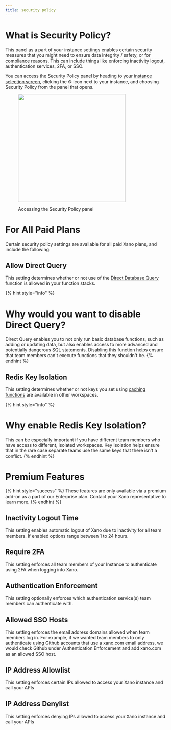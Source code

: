 ```yaml
---
title: security policy
---
```


# What is Security Policy?

This panel as a part of your instance settings enables certain security measures that you might need to ensure data integrity / safety, or for compliance reasons. This can include things like enforcing inactivity logout, authentication services, 2FA, or SSO.

You can access the Security Policy panel by heading to your [instance selection screen](https://app.xano.com/instance), clicking the :gear: icon next to your instance, and choosing Security Policy from the panel that opens.

<div align="left"><figure><img src="../assets/CleanShot 2025-03-26 at 11.57.13.png" alt="" width="336"><figcaption><p>Accessing the Security Policy panel</p></figcaption></figure></div>

# For All Paid Plans

Certain security policy settings are available for all paid Xano plans, and include the following:

## Allow Direct Query

This setting determines whether or not use of the [Direct Database Query](../../the-function-stack/functions/database-requests/direct-database-query.md) function is allowed in your function stacks.

{% hint style="info" %}
# Why would you want to disable Direct Query?

Direct Query enables you to not only run basic database functions, such as adding or updating data, but also enables access to more advanced and potentially dangerous SQL statements. Disabling this function helps ensure that team members can't execute functions that they shouldn't be.
{% endhint %}

## Redis Key Isolation

This setting determines whether or not keys you set using [caching functions](../../the-function-stack/functions/data-caching-redis.md) are available in other workspaces.

{% hint style="info" %}
# Why enable Redis Key Isolation?

This can be especially important if you have different team members who have access to different, isolated workspaces. Key Isolation helps ensure that in the rare case separate teams use the same keys that there isn't a conflict.
{% endhint %}

# Premium Features

{% hint style="success" %}
These features are only available via a premium add-on as a part of our Enterprise plan. Contact your Xano representative to learn more.
{% endhint %}

## **Inactivity Logout Time**

This setting enables automatic logout of Xano due to inactivity for all team members. If enabled options range between 1 to 24 hours.

## **Require 2FA**

This setting enforces all team members of your Instance to authenticate using 2FA when logging into Xano.

## **Authentication Enforcement**

This setting optionally enforces which authentication service(s) team members can authenticate with.

## **Allowed SSO Hosts**

This setting enforces the email address domains allowed when team members log in. For example, if we wanted team members to only authenticate using Github accounts that use a xano.com email address, we would check Github under Authentication Enforcement and add xano.com as an allowed SSO host.

## **IP Address Allowlist**

This setting enforces certain IPs allowed to access your Xano instance and call your APIs

## **IP Address Denylist**

This setting enforces denying IPs allowed to access your Xano instance and call your APIs



